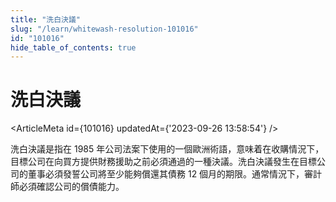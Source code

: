 ```yaml
---
title: "洗白決議"
slug: "/learn/whitewash-resolution-101016"
id: "101016"
hide_table_of_contents: true
---
```



# 洗白決議

<ArticleMeta id={101016} updatedAt={'2023-09-26 13:58:54'} />
<div className='border-solid border-b border-t-0 my-4 border-[var(--ifm-color-gray-300)]' />

洗白決議是指在 1985 年公司法案下使用的一個歐洲術語，意味着在收購情況下，目標公司在向買方提供財務援助之前必須通過的一種決議。洗白決議發生在目標公司的董事必須發誓公司將至少能夠償還其債務 12 個月的期限。通常情況下，審計師必須確認公司的償債能力。
